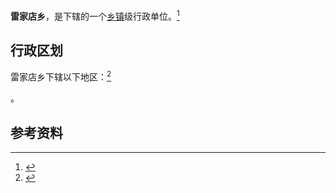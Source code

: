 {{中国乡级行政区|21/14/22/220/000}}

'''雷家店乡'''，是{{PRC admin/fullname|21/14/22/220/000|3}}下辖的一个[[乡镇|乡镇]]级行政单位。<ref>{{PRC admin/ref sgc|{{PRC admin/parent|21/14/22/220/000}}}}</ref>

== 行政区划 ==

雷家店乡下辖以下地区：<ref>{{PRC admin/ref sgc|21/14/22/220/000}}</ref>

{{PRC admin/children|21/14/22/220/000}}。

== 参考资料 ==

{{reflist}}

{{行政区划小作品}}
{{PRC admin/navcat|21/14/22/220/000}}